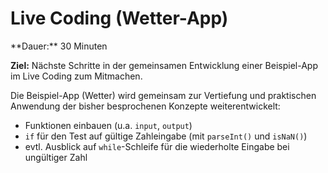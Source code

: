 
# Live Coding (Wetter-App)

<Callout>
  **Dauer:** 30 Minuten

  **Ziel:** Nächste Schritte in der gemeinsamen Entwicklung einer Beispiel-App im Live Coding zum Mitmachen.
</Callout>

Die Beispiel-App (Wetter) wird gemeinsam zur Vertiefung und 
praktischen Anwendung der bisher besprochenen Konzepte 
weiterentwickelt:

- Funktionen einbauen (u.a. `input`, `output`)
- `if` für den Test auf gültige Zahleingabe (mit `parseInt()` und `isNaN()`)
- evtl. Ausblick auf `while`-Schleife für die wiederholte Eingabe bei ungültiger Zahl